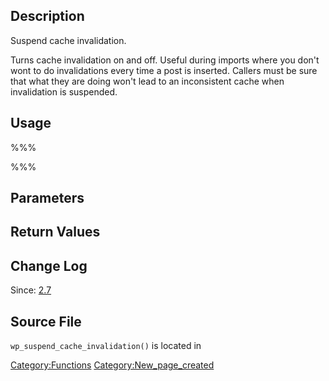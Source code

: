 == Description ==

Suspend cache invalidation.

Turns cache invalidation on and off.  Useful during imports where you don't wont to do invalidations every time a post is inserted.  Callers must be sure that what they are doing won't lead to an inconsistent cache when invalidation is suspended.

== Usage ==

%%%<?php wp_suspend_cache_invalidation( $suspend ); ?>%%%

== Parameters ==

{{Parameter|$suspend|boolean|Whether to suspend or enable cache invalidation|optional|true}}

== Return Values ==

{{Return||boolean|The current suspend setting}}

== Change Log ==

Since: [[Version 2.7|2.7]]

== Source File ==

<tt>wp_suspend_cache_invalidation()</tt> is located in {{Trac|wp-includes/functions.php}}

[[Category:Functions]]

[[Category:New_page_created]]